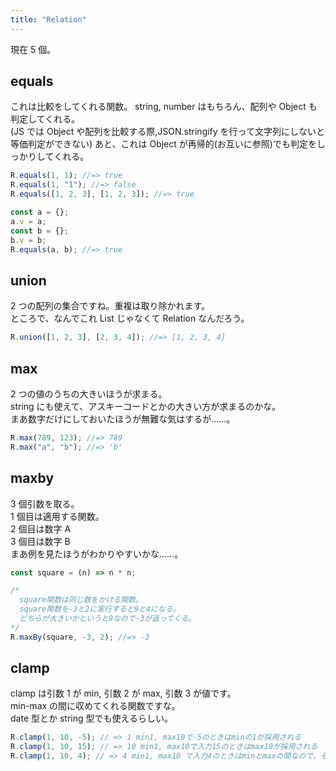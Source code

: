 ```yaml
---
title: "Relation"
---
```


現在 5 個。

## equals

これは比較をしてくれる関数。
string, number はもちろん、配列や Object も判定してくれる。  
(JS では Object や配列を比較する際,JSON.stringify を行って文字列にしないと等価判定ができない)
あと、これは Object が再帰的(お互いに参照)でも判定をしっかりしてくれる。

```ts
R.equals(1, 1); //=> true
R.equals(1, "1"); //=> false
R.equals([1, 2, 3], [1, 2, 3]); //=> true

const a = {};
a.v = a;
const b = {};
b.v = b;
R.equals(a, b); //=> true
```

## union

2 つの配列の集合ですね。重複は取り除かれます。  
ところで、なんでこれ List じゃなくて Relation なんだろう。

```ts
R.union([1, 2, 3], [2, 3, 4]); //=> [1, 2, 3, 4]
```

## max

2 つの値のうちの大きいほうが求まる。  
string にも使えて、アスキーコードとかの大きい方が求まるのかな。  
まあ数字だけにしておいたほうが無難な気はするが……。

```ts
R.max(789, 123); //=> 789
R.max("a", "b"); //=> 'b'
```

## maxby

3 個引数を取る。  
1 個目は適用する関数。  
2 個目は数字 A  
3 個目は数字 B  
まあ例を見たほうがわかりやすいかな……。

```ts
const square = (n) => n * n;

/* 
  square関数は同じ数をかける関数。
  square関数を-3と2に実行すると9と4になる。
  どちらが大きいかというと9なので-3が返ってくる。
*/
R.maxBy(square, -3, 2); //=> -3
```

## clamp

clamp は引数 1 が min, 引数 2 が max, 引数 3 が値です。  
min-max の間に収めてくれる関数ですな。  
date 型とか string 型でも使えるらしい。

```ts
R.clamp(1, 10, -5); // => 1 min1, max10で-5のときはminの1が採用される
R.clamp(1, 10, 15); // => 10 min1, max10で入力15のときはmax10が採用される
R.clamp(1, 10, 4); // => 4 min1, max10 で入力4のときはminとmaxの間なので、そのままの値が返ってくる
```
